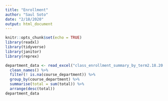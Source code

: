 ```yaml
---
title: "Enrollment"
author: "Saul Soto"
date: "2/18/2020"
output: html_document
---
```


```r
knitr::opts_chunk$set(echo = TRUE)
library(readxl)
library(tidyverse)
library(janitor)
library(reprex)
```

```r
department_data <- read_excel("class_enrollment_summary_by_term2.18.20.xlsx", skip = 3) %>%
  clean_names() %>%
  filter(! is.na(course_department)) %>%
  group_by(course_department) %>%
  summarise(total = sum(total)) %>%
  arrange(desc(total))
department_data
```


